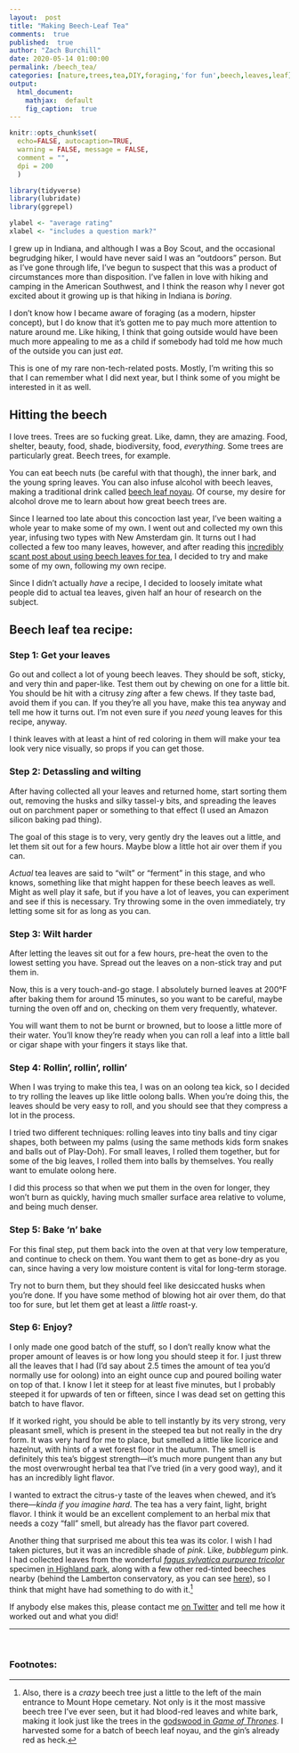 ```yaml
---
layout:  post
title: "Making Beech-Leaf Tea"
comments:  true
published:  true
author: "Zach Burchill"
date: 2020-05-14 01:00:00
permalink: /beech_tea/
categories: [nature,trees,tea,DIY,foraging,'for fun',beech,leaves,leaf]
output:
  html_document:
    mathjax:  default
    fig_caption:  true
---
```


```r
knitr::opts_chunk$set(
  echo=FALSE, autocaption=TRUE,
  warning = FALSE, message = FALSE,  
  comment = "",
  dpi = 200
  )

library(tidyverse)
library(lubridate)
library(ggrepel)

ylabel <- "average rating"
xlabel <- "includes a question mark?"
```

I grew up in Indiana, and although I was a Boy Scout, and the occasional begrudging hiker, I would have never said I was an "outdoors" person.  But as I've gone through life, I've begun to suspect that this was a product of circumstances more than disposition.  I've fallen in love with hiking and camping in the American Southwest, and I think the reason why I never got excited about it growing up is that hiking in Indiana is *boring*.  

I don't know how I became aware of foraging (as a modern, hipster concept), but I do know that it's gotten me to pay much more attention to nature around me. Like hiking, I think that going outside would have been much more appealing to me as a child if somebody had told me how much of the outside you can just *eat*.

<!--more-->

This is one of my rare non-tech-related posts.  Mostly, I'm writing this so that I can remember what I did next year, but I think some of you might be interested in it as well.

## Hitting the beech

I love trees. Trees are so fucking great.  Like, damn, they are amazing.  Food, shelter, beauty, food, shade, biodiversity, food, *everything*. Some trees are particularly great. Beech trees, for example.

You can eat beech nuts (be careful with that though), the inner bark, and the young spring leaves.  You can also infuse alcohol with beech leaves, making a traditional drink called [beech leaf noyau](http://frontierbushcraft.com/2018/07/19/beech-leaf-noyau/). Of course, my desire for alcohol drove me to learn about how great beech trees are.  

Since I learned too late about this concoction last year, I've been waiting a whole year to make some of my own. I went out and collected my own this year, infusing two types with New Amsterdam gin. It turns out I had collected a few too many leaves, however, and after reading this [incredibly scant post about using beech leaves for tea](https://www.eatweeds.co.uk/beech-leaf-tea-recipe), I decided to try and make some of my own, following my own recipe.

Since I didn't actually *have* a recipe, I decided to loosely imitate what people did to actual tea leaves, given half an hour of research on the subject.

## Beech leaf tea recipe:

### Step 1: Get your leaves

Go out and collect a lot of young beech leaves. They should be soft, sticky, and very thin and paper-like. Test them out by chewing on one for a little bit. You should be hit with a citrusy *zing* after a few chews.  If they taste bad, avoid them if you can.  If you they're all you have, make this tea anyway and tell me how it turns out. I'm not even sure if you *need* young leaves for this recipe, anyway.  

I think leaves with at least a hint of red coloring in them will make your tea look very nice visually, so props if you can get those.

### Step 2: Detassling and wilting

After having collected all your leaves and returned home, start sorting them out, removing the husks and silky tassel-y bits, and spreading the leaves out on parchment paper or something to that effect (I used an Amazon silicon baking pad thing).  

The goal of this stage is to very, very gently dry the leaves out a little, and let them sit out for a few hours.  Maybe blow a little hot air over them if you can.

*Actual* tea leaves are said to "wilt" or "ferment" in this stage, and who knows, something like that might happen for these beech leaves as well.  Might as well play it safe, but if you have a lot of leaves, you can experiment and see if this is necessary.  Try throwing some in the oven immediately, try letting some sit for as long as you can.

### Step 3: Wilt harder

After letting the leaves sit out for a few hours, pre-heat the oven to the lowest setting you have. Spread out the leaves on a non-stick tray and put them in.

Now, this is a very touch-and-go stage.  I absolutely burned leaves at 200°F after baking them for around 15 minutes, so you want to be careful, maybe turning the oven off and on, checking on them very frequently, whatever.

You will want them to not be burnt or browned, but to loose a little more of their water.  You'll know they're ready when you can roll a leaf into a little ball or cigar shape with your fingers it stays like that.

### Step 4: Rollin', rollin', rollin'

When I was trying to make this tea, I was on an oolong tea kick, so I decided to try rolling the leaves up like little oolong balls. When you're doing this, the leaves should be very easy to roll, and you should see that they compress a lot in the process.

I tried two different techniques: rolling leaves into tiny balls and tiny cigar shapes, both between my palms (using the same methods kids form snakes and balls out of Play-Doh).  For small leaves, I rolled them together, but for some of the big leaves, I rolled them into balls by themselves.  You really want to emulate oolong here.
 
I did this process so that when we put them in the oven for longer, they won't burn as quickly, having much smaller surface area relative to volume, and being much denser.

### Step 5: Bake 'n' bake

For this final step, put them back into the oven at that very low temperature, and continue to check on them. You want them to get as bone-dry as you can, since having a very low moisture content is vital for long-term storage.    

Try not to burn them, but they should feel like desiccated husks when you're done. If you have some method of blowing hot air over them, do that too for sure, but let them get at least a *little* roast-y.

### Step 6: Enjoy?

I only made one good batch of the stuff, so I don't really know what the proper amount of leaves is or how long you should steep it for. I just threw all the leaves that I had (I'd say about 2.5 times the amount of tea you'd normally use for oolong) into an eight ounce cup and poured boiling water on top of that. I know I let it steep for at least five minutes, but I probably steeped it for upwards of ten or fifteen, since I was dead set on getting this batch to have flavor.

If it worked right, you should be able to tell instantly by its very strong, very pleasant smell, which is present in the steeped tea but not really in the dry form.  It was very hard for me to place, but smelled a little like licorice and hazelnut, with hints of a wet forest floor in the autumn. The smell is definitely this tea's biggest strength---it's much more pungent than any but the most overwrought herbal tea that I've tried (in a very good way), and it has an incredibly light flavor.

I wanted to extract the citrus-y taste of the leaves when chewed, and it's there---*kinda if you imagine hard*.  The tea has a very faint, light, bright flavor.  I think it would be an excellent complement to an herbal mix that needs a cozy "fall" smell, but already has the flavor part covered.

Another thing that surprised me about this tea was its color. I wish I had taken pictures, but it was an incredible shade of *pink*. Like, *bubblegum* pink.  I had collected leaves from the wonderful [*fagus sylvatica purpurea tricolor*](https://www.gardenia.net/plant/fagus-sylvatica-purpurea-tricolor) specimen [in Highland park](https://books.google.com/books?id=a72sBgAAQBAJ&pg=PT29&lpg=PT29#v=onepage&q&f=false), along with a few other red-tinted beeches nearby (behind the Lamberton conservatory, as you can see [here](https://static1.squarespace.com/static/56ce567d4d088e72561bf781/t/5a669412652dea8822404458/1516672034159/Botanical+Map.jpg)), so I think that might have had something to do with it.[^1]

If anybody else makes this, please contact me [on Twitter](https://twitter.com/zachburchill) and tell me how it worked out and what you did! 

<hr />
<br />


### Footnotes:

[^1]: Also, there is a *crazy* beech tree just a little to the left of the main entrance to Mount Hope cemetary. Not only is it the most massive beech tree I've ever seen, but it had blood-red leaves and white bark, making it look just like the trees in the [godswood in *Game of Thrones*](https://www.ign.com/wikis/game-of-thrones/Godswood). I harvested some for a batch of beech leaf noyau, and the gin's already red as heck.
